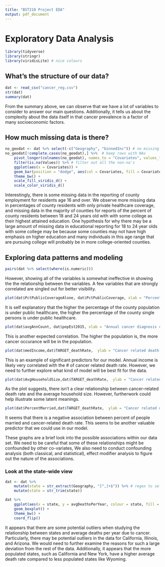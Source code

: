 ```yaml
---
title: "BST210 Project EDA"
output: pdf_document
---
```


# Exploratory Data Analysis

```r
library(tidyverse)
library(stringr)
library(viridisLite) # nice colours
```

## What's the structure of our data?

```r
dat <- read_csv("cancer_reg.csv")
str(dat)
summary(dat)
```
From the summary above, we can observe that we have a lot of variables to consider to answer our main questions. Additionally, it tells us about the complexity about the data itself in that cancer prevalence is a factor of many socioeconomic factors.

## How much missing data is there?

```r
no_geodat <- dat %>% select(-c("Geography", "binnedInc")) # no missing counties
no_geodat[!complete.cases(no_geodat),] %>%  # keep rows with NAs
    pivot_longer(colnames(no_geodat), names_to = "Covariates", values_to = "Values") %>% # pivot into long table
    filter(is.na(Values)) %>% # filter out all the non-na's
    ggplot(aes(x = Covariates)) + 
    geom_bar(position = "dodge", aes(col = Covariates, fill = Covariates)) + 
    theme_bw() + 
    scale_fill_viridis_d() + 
    scale_color_viridis_d()


```

Interestingly, there is some missing data in the reporting of county employment for residents age 16 and over. We observe more missing data in percentages of county residents with only private healthcare coverage, and missing data in the majority of counties for reports of the percent of county residents between 18 and 24 years old with with some college as their highest attained education. One hypothesis for why there may be a large amount of missing data in educational reporting for 18 to 24 year olds with some college may be because some counties may not have high emphasis on higher education and many individuals in this age range that are pursuing college will probably be in more college-oriented counties.


## Exploring data patterns and modeling

```r
pairs(dat %>% select(where(is.numeric)))
```
However, showing all of the variables is somewhat ineffective in showing the the relationship between the variables. A few variables that are strongly correlated are singled out for better visibility.




```r
plot(dat$PctPublicCoverageAlone, dat$PctPublicCoverage, xlab = "Percent Public Coverage Alone", ylab = "Percent Public Coverage")
```
It is self explanatory that the higher the percentage of the county population is under public healthcare, the higher the percentage of the county single persons is under public healthcare. 

```r
plot(dat$avgAnnCount, dat$popEst2015, xlab = "Annual cancer diagnosis count", ylab = "county population ")
```
This is another expected correlation. The higher the population is, the more cancer occurance will be in the population. 

```r
plot(dat$medIncome,dat$TARGET_deathRate,  ylab = "Cancer related death rate", xlab = "county median income")
```
This is an example of significant predictors for our model. Annual income is likely very correlated with the # of cancer related death rate. However, we need to further explore what kind of model will be best fit for the data. 

```r
plot(dat$AvgHouseholdSize,dat$TARGET_deathRate,  ylab = "Cancer related death rate", xlab = "Average household size")
```
As the plot suggests, there isn't a clear relationship between cancer-related death rate and the average household size. However, furtherwork could help illustrate some latent meanings. 

```r
plot(dat$PercentMarried,dat$TARGET_deathRate,  ylab = "Cancer related death rate", xlab = "Percentage of married person in the County")
```
It seems that there is a negative association between percent of people married and cancer-related death rate. This seems to be another valuable predictor that we could use in our model. 

These graphs are a brief look into the possible associations within our data set. We need to be careful that some of these relationships might be confounded by other co-variates, We also need to conduct confounding analysis (both classical, and statistical), effect modifier analysis to figure out the nature of the associations. 

### Look at the state-wide view

```r
dat <- dat %>%
    mutate(state = str_extract(Geography, "[^,]+$")) %>% # regex to select everything after ','
    mutate(state = str_trim(state))
```

```r
dat %>%
    ggplot(aes(x = state, y = avgDeathsPerYear, colour = state, fill = state)) +
    geom_boxplot() + 
    theme_bw() + 
    coord_flip()
```

It appears that there are some potential outliers when studying the relationship between states and average deaths per year due to cancer. Particularly, there may be potential outliers in the data for California, Illinois, and Arizona. We would need to further examine the reasons for such a large deviation from the rest of the data. Additionally, it appears that the more populated states, such as California and New York, have a higher average death rate compared to less populated states like Wyoming. 
